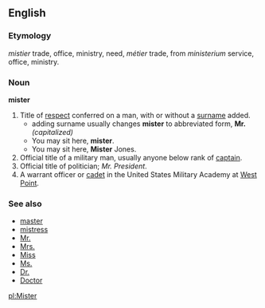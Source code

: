 ==English==

===Etymology===
{{OF.}} ''mistier'' trade, office, ministry, need, {{F.}} ''métier'' trade, from {{L.}} ''ministerium'' service, office, ministry.

===Noun===
'''mister'''
#Title of [[respect]] conferred on a man, with or without a [[surname]] added.
#* adding surname usually changes '''mister''' to abbreviated form, '''Mr.''' ''(capitalized)''
#*You may sit here, '''mister'''.
#*You may sit here, '''Mister''' Jones.
#Official title of a military man, usually anyone below rank of [[captain]].
#Official title of politician; ''Mr. President''.
#A warrant officer or [[cadet]] in the United States Military Academy at [[:w:West Point|West Point]].

===See also===
*[[master]]
*[[mistress]]
*[[Mr.]]
*[[Mrs.]]
*[[Miss]]
*[[Ms.]]
*[[Dr.]]
*[[Doctor]]

[[pl:Mister]]